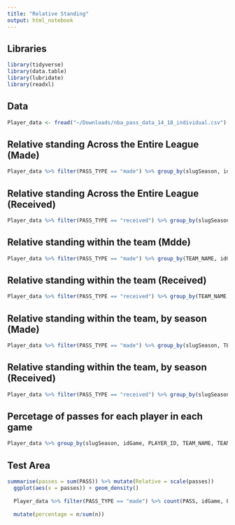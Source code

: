 ```yaml
---
title: "Relative Standing"
output: html_notebook
---
```


## Libraries 
```r
library(tidyverse)
library(data.table)
library(lubridate)
library(readxl)
```
## Data 
```r
Player_data <- fread("~/Downloads/nba_pass_data_14_18_individual.csv")
```
## Relative standing Across the Entire League (Made)
```r

Player_data %>% filter(PASS_TYPE == "made") %>% group_by(slugSeason, idGame, PLAYER_ID) %>% summarise(passes = sum(PASS)) %>% mutate(Relative = scale(passes))

```
## Relative standing Across the Entire League (Received)
```r

Player_data %>% filter(PASS_TYPE == "received") %>% group_by(slugSeason, idGame, PLAYER_ID) %>% summarise(passes = sum(PASS)) %>% mutate(Relative = scale(passes)) %>% filter(PLAYER_ID == "1882")

```
## Relative standing within the team (Mdde)
```r

Player_data %>% filter(PASS_TYPE == "made") %>% group_by(TEAM_NAME, idGame, PLAYER_ID) %>% summarise(passes = sum(PASS)) %>% mutate(Relative = scale(passes)) 

```
## Relative standing within the team (Received)
```r

Player_data %>% filter(PASS_TYPE == "received") %>% group_by(TEAM_NAME, idGame, PLAYER_ID) %>% summarise(passes = sum(PASS)) %>% mutate(Relative = scale(passes)) %>% filter(PLAYER_ID == "1882")

```
## Relative standing within the team, by season (Made)
```r

Player_data %>% filter(PASS_TYPE == "made") %>% group_by(slugSeason, TEAM_NAME, idGame, PLAYER_ID) %>% summarise(passes = sum(PASS)) %>% mutate(Relative = scale(passes))

```
## Relative standing within the team, by season (Received)
```r

Player_data %>% filter(PASS_TYPE == "received") %>% group_by(slugSeason, TEAM_NAME, idGame, PLAYER_ID) %>% summarise(passes = sum(PASS)) %>% mutate(Relative = scale(passes))

```
## Percetage of passes for each player in each game 
```r

Player_data %>% group_by(slugSeason, idGame, PLAYER_ID, TEAM_NAME, TEAM_ABBREVIATION, PASS_TYPE) %>% nest() 

```
## Test Area
```r

summarise(passes = sum(PASS)) %>% mutate(Relative = scale(passes)) 
  ggplot(aes(x = passes)) + geom_density()
  
  Player_data %>% filter(PASS_TYPE == "made") %>% count(PASS, idGame, PLAYER_ID) 
  
  mutate(percentage = n/sum(n))
  
```

